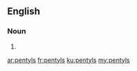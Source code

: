 ==English==

===Noun===
{{head|en|plural}}

# {{plural of|pentyl|lang=en}}

[[ar:pentyls]]
[[fr:pentyls]]
[[ku:pentyls]]
[[my:pentyls]]